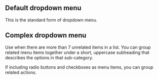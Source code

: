 
## Default dropdown menu

This is the standard form of dropdown menu.

<Example
  Component={StandardDropdownMenu}
  componentName="@atlaskit/dropdown-menu"
/>

## Complex dropdown menu

Use when there are more than 7 unrelated items in a list.
You can group related menu items together under a short,
uppercase subheading that describes the options in that sub-category.

If including radio buttons and checkboxes as menu items,
you can group related actions.

<Example
  Component={ComplexDropdownMenu}
  componentName="@atlaskit/dropdown-menu"
/>
